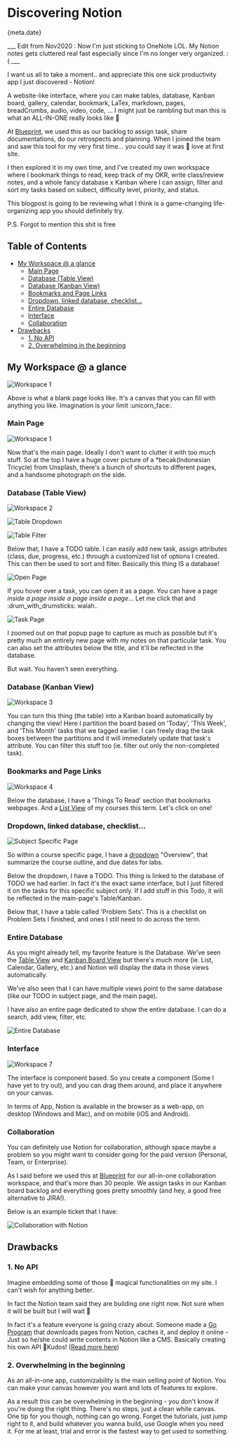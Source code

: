 



# Discovering Notion

<Time>{meta.date}</Time>

___ Edit from Nov2020 : Now I'm just sticking to OneNote LOL. My Notion notes gets cluttered real fast especially since I'm no longer very organized. :( ___

I want us all to take a moment.. and appreciate this one sick productivity app I just discovered - Notion!

A website-like interface, where you can make tables, database, Kanban board, gallery, calendar, bookmark, LaTex, markdown, pages, breadCrumbs, audio, video, code, ... I might just be rambling but man this is what an ALL-IN-ONE really looks like :man_dancing:

At [Blueprint](https://uwblueprint.org/), we used this as our backlog to assign task, share documentations, do our retrospects and planning. When I joined the team and saw this tool for my very first time... you could say it was :sparkling_heart: ​love at first site.

I then explored it in my own time, and I've created my own workspace where I bookmark things to read, keep track of my OKR, write class/review notes, and a whole fancy database x Kanban where I can assign, filter and sort my tasks based on subect, difficulty level, priority, and status. 

This blogpost is going to be reviewing what I think is a game-changing life-organizing app you should definitely try. 

P.S. Forgot to mention this shit is free

## Table of Contents

* [My Workspace @ a glance](#my-workspace-@-a-glance)
  + [Main Page](#main-page)
  + [Database (Table View)](#database-\(table-view\))
  + [Database (Kanban View)](#database-\(kanban-view\))
  + [Bookmarks and Page Links](#bookmarks-and-page-links)
  + [Dropdown, linked database, checklist...](#dropdown,-linked-database,-checklist...)
  + [Entire Database](#entire-database)
  + [Interface](#interface)
  + [Collaboration](#collaboration)
* [Drawbacks](#drawbacks)
  + [1. No API](#1.-no-api)
  + [2. Overwhelming in the beginning](#2.-overwhelming-in-the-beginning)

## My Workspace @ a glance

![Workspace 1](/static/blogAssets/discovering-notion/newpage.png)

Above is what a blank page looks like. It's a canvas that you can fill with anything you like. Imagination is your limit :unicorn_face:.

### Main Page

![Workspace 1](/static/blogAssets/discovering-notion/workspace1.png)

Now that's the main page. Ideally I don't want to clutter it with too much stuff. So at the top I have a huge cover picture of a *becak(Indonesian Tricycle) from Unsplash, there's a bunch of shortcuts to different pages, and a handsome photograph on the side.

### Database (Table View)

![Workspace 2](/static/blogAssets/discovering-notion/workspace2.png)

![Table Dropdown](/static/blogAssets/discovering-notion/workspace2_dropdown.png)

![Table Filter](/static/blogAssets/discovering-notion/workspace2_filter.png)

Below that, I have a TODO table. I can easily add new task, assign attributes (class, due, progress, etc.) through a customized list of options I created. This can then be used to sort and filter. Basically this thing IS a database! 

![Open Page](/static/blogAssets/discovering-notion/workspace2_open.png)

If you hover over a task, you can open it as a page. You can have a page *inside a page inside a page inside a page*... Let me click that and :drum_with_drumsticks: walah..

![Task Page](/static/blogAssets/discovering-notion/workspace2_task.png)

I zoomed out on that popup page to capture as much as possible but it's pretty much an entirely new page with my notes on that particular task. You can also set the attributes below the title, and it'll be reflected in the database.

But wait. You haven't seen everything.

### Database (Kanban View)

![Workspace 3](/static/blogAssets/discovering-notion/workspace3_kanban.png)

You can turn this thing (the table) into a Kanban board automatically by changing the view! Here I partition the board based on 'Today', 'This Week', and 'This Month' tasks that we tagged earlier. I can freely drag the task boxes between the partitions and it will immediately update that task's attribute. You can filter this stuff too (ie. filter out only the non-completed task).

### Bookmarks and Page Links

![Workspace 4](/static/blogAssets/discovering-notion/workspace4.png)

Below the database, I have a 'Things To Read' section that bookmarks webpages. And a <u>List View</u> of my courses this term. Let's click on one!

### Dropdown, linked database, checklist...

![Subject Specific Page](/static/blogAssets/discovering-notion/workspace5.png)

So within a course specific page, I have a <u>dropdown</u> "Overview", that summarize the course outline, and due dates for labs. 

Below the dropdown, I have a TODO. This thing is linked to the database of TODO we had earlier. In fact it's the exact same interface, but I just filtered it on the tasks for this specific subject only. If I add stuff in this Todo, it will be reflected in the main-page's Table/Kanban.

Below that, I have a table called 'Problem Sets'. This is a checklist on Problem Sets I finished, and ones I still need to do across the term.

### Entire Database

As you might already tell, my favorite feature is the Database. We've seen the <u>Table View</u> and <u>Kanban Board View</u> but there's much more (ie. List, Calendar, Gallery, etc.) and Notion will display the data in those views automatically.

We've also seen that I can have multiple views point to the same database (like our TODO in subject page, and the main page).

I have also an entire page dedicated to show the entire database. I can do a search, add view, filter, etc.

![Entire Database](/static/blogAssets/discovering-notion/workspace6.png)

### Interface

![Workspace 7](/static/blogAssets/discovering-notion/workspace7.png)

The interface is component based. So you create a component (Some I have yet to try out), and you can drag them around, and place it anywhere on your canvas. 

In terms of App, Notion is available in the browser as a web-app, on desktop (Windows and Mac), and on mobile (iOS and Android).

### Collaboration

You can definitely use Notion for collaboration, although space maybe a problem so you might want to consider going for the paid version (Personal, Team, or Enterprise).

As I said before we used this at [Blueprint](https://uwblueprint.org/) for our all-in-one collaboration workspace, and that's more than 30 people. We assign tasks in our Kanban board backlog and everything goes pretty smoothly (and hey, a good free alternative to JIRA!).

Below is an example ticket that I have:

![Collaboration with Notion](/static/blogAssets/discovering-notion/blueprint1.png)

## Drawbacks

### 1. No API

Imagine embedding some of those :rainbow: magical functionalities on my site. I can't wish for anything better. 

In fact the Notion team said they are building one right now. Not sure when it will be built but I will wait :older_man:

In fact it's a feature everyone is going crazy about. Someone made a [Go Program]( https://github.com/kjk/blog) that downloads pages from Notion, caches it, and deploy it online - Just so he/she could write contents in Notion like a CMS. Basically creating his own API :clap:Kudos! ([Read more here]( https://blog.kowalczyk.info/article/88aee8f43620471aa9dbcad28368174c/how-i-reverse-engineered-notion-api.html ))

### 2. Overwhelming in the beginning

As an all-in-one app, customizability is the main selling point of Notion. You can make your canvas however you want and lots of features to explore.

As a result this can be overwhelming in the beginning - you don't know if you're doing the right thing. There's no steps, just a clean white canvas. One tip for you though, nothing can go wrong. Forget the tutorials, just jump right to it, and build whatever you wanna build, use Google when you need it. For me at least, trial and error is the fastest way to get used to something.

